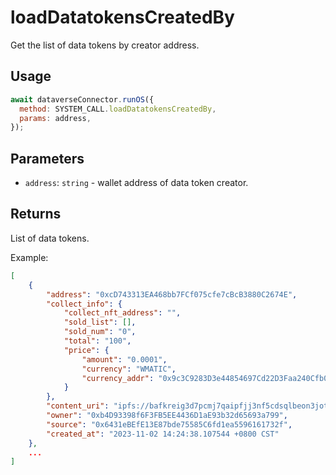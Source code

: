 # loadDatatokensCreatedBy

Get the list of data tokens by creator address.

## Usage

```js
await dataverseConnector.runOS({
  method: SYSTEM_CALL.loadDatatokensCreatedBy,
  params: address,
});
```

## Parameters

- `address`: `string` - wallet address of data token creator.

## Returns

List of data tokens.

Example:

```json
[
    {
        "address": "0xcD743313EA468bb7FCf075cfe7cBcB3880C2674E",
        "collect_info": {
            "collect_nft_address": "",
            "sold_list": [],
            "sold_num": "0",
            "total": "100",
            "price": {
                "amount": "0.0001",
                "currency": "WMATIC",
                "currency_addr": "0x9c3C9283D3e44854697Cd22D3Faa240Cfb032889"
            }
        },
        "content_uri": "ipfs://bafkreig3d7pcmj7qaipfjj3nf5cdsqlbeon3jots2ax5jjv4yomwrlinu4",
        "owner": "0xb4D93398f6F3FB5EE4436D1aE93b32d65693a799",
        "source": "0x6431eBEfE13E87bde75585C6fd1ea5596161732f",
        "created_at": "2023-11-02 14:24:38.107544 +0800 CST"
    },
    ...
]
```
